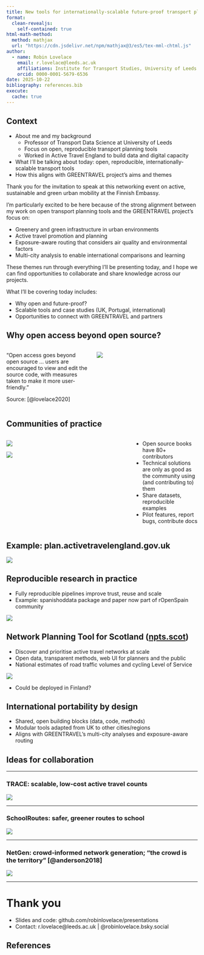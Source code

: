 ```yaml
---
title: New tools for internationally-scalable future-proof transport planning
format:
  clean-revealjs:
    self-contained: true
html-math-method:
  method: mathjax
  url: "https://cdn.jsdelivr.net/npm/mathjax@3/es5/tex-mml-chtml.js"
author:
  - name: Robin Lovelace
    email: r.lovelace@leeds.ac.uk
    affiliations: Institute for Transport Studies, University of Leeds
    orcid: 0000-0001-5679-6536
date: 2025-10-22
bibliography: references.bib
execute:
  cache: true
---
```


## Context

-   About me and my background
    -   Professor of Transport Data Science at University of Leeds
    -   Focus on open, reproducible transport planning tools
    -   Worked in Active Travel England to build data and digital capacity
-   What I'll be talking about today: open, reproducible, internationally-scalable transport tools
-   How this aligns with GREENTRAVEL project's aims and themes

::: notes
Thank you for the invitation to speak at this networking event on active, sustainable and green urban mobility at the Finnish Embassy.

I'm particularly excited to be here because of the strong alignment between my work on open transport planning tools and the GREENTRAVEL project's focus on:

-   Greenery and green infrastructure in urban environments
-   Active travel promotion and planning
-   Exposure-aware routing that considers air quality and environmental factors
-   Multi-city analysis to enable international comparisons and learning

These themes run through everything I'll be presenting today, and I hope we can find opportunities to collaborate and share knowledge across our projects.

What I'll be covering today includes:

-   Why open and future-proof?
-   Scalable tools and case studies (UK, Portugal, international)
-   Opportunities to connect with GREENTRAVEL and partners
:::

## Why open access beyond open source?

::::: columns
::: {.column width="45%"}
“Open access goes beyond open source … users are encouraged to view and edit the source code, with measures taken to make it more user-friendly.”

Source: [@lovelace2020]
:::

::: {.column width="55%"}
![](images/paste-10.png)
:::
:::::

## Communities of practice

::::: columns
::: {.column width="65%"}
![](images/paste-86.png)

![](images/paste-87.png)
:::

::: {.column width="35%"}
-   Open source books have 80+ contributors
-   Technical solutions are only as good as the community using (and contributing to) them
-   Share datasets, reproducible examples
-   Pilot features, report bugs, contribute docs
:::
:::::

## Example: plan.activetravelengland.gov.uk

![](images/plan-ate.png)

## Reproducible research in practice

-   Fully reproducible pipelines improve trust, reuse and scale
-   Example: spanishoddata package and paper now part of rOpenSpain community

![](images/plan-ate.png)

## Network Planning Tool for Scotland ([npts.scot](https://npts.scot))

-   Discover and prioritise active travel networks at scale
-   Open data, transparent methods, web UI for planners and the public
-   National estimates of road traffic volumes and cycling Level of Service

![](images/paste-91.png)

::: notes
-   Could be deployed in Finland?
:::

```{=html}
<!-- ## Network Planning Workspace (NPW)

- Collaborative design space for schemes, scenarios and evidence
- Bridges data science and delivery
- Source: npw.scot

![](images/paste-90.png) -->
```

## International portability by design

-   Shared, open building blocks (data, code, methods)
-   Modular tools adapted from UK to other cities/regions
-   Aligns with GREENTRAVEL’s multi-city analyses and exposure-aware routing

```{=html}
<!-- ## Opportunities to align with GREENTRAVEL

- Green routes and exposure metrics as first-class decision inputs
- Combine survey/VR insights with network analytics and open platforms
- Co-develop reproducible, comparable indicators across cities -->
```

## Ideas for collaboration

------------------------------------------------------------------------

### TRACE: scalable, low-cost active travel counts

![](images/paste-79.png)

------------------------------------------------------------------------

### SchoolRoutes: safer, greener routes to school

![](images/paste-80.png)

------------------------------------------------------------------------

### NetGen: crowd-informed network generation; “the crowd is the territory” [@anderson2018]

![](images/paste-81.png)

------------------------------------------------------------------------

# Thank you

-   Slides and code: github.com/robinlovelace/presentations
-   Contact: r.lovelace\@leeds.ac.uk \| @robinlovelace.bsky.social

## References {.scrollable}

::: {#refs}
:::